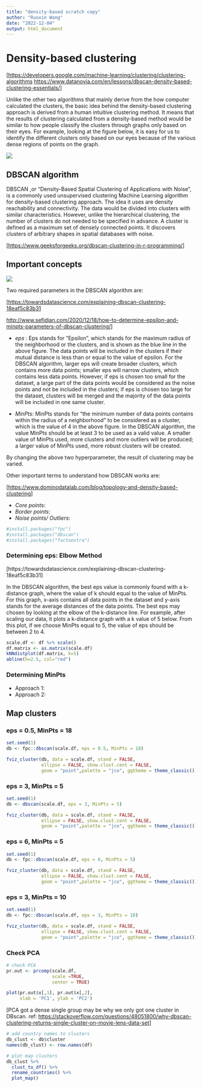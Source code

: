 ```yaml
---
title: "density-based scratch copy"
author: "Ruoxin Wang"
date: "2022-12-04"
output: html_document
---
```

# Density-based clustering

[<https://developers.google.com/machine-learning/clustering/clustering-algorithms> <https://www.datanovia.com/en/lessons/dbscan-density-based-clustering-essentials/>]

Unlike the other two algorithms that mainly derive from the how computer calculated the clusters, the basic idea behind the density-based clustering approach is derived from a human intuitive clustering method. It means that the results of clustering calculated from a density-based method would be similar to how people classify the clusters through graphs only based on their eyes. For example, looking at the figure below, it is easy for us to identify the different clusters only based on our eyes because of the various dense regions of points on the graph.

![](images/dbscan-idea-01.png)

## DBSCAN algorithm

DBSCAN ,or "Density-Based Spatial Clustering of Applications with Noise", is a commonly used unsupervised clustering Machine Learning algorithm for density-based clustering approach. The idea it uses are density reachability and connectivity. The data would be divided into clusters with similar characteristics. However, unlike the hierarchical clustering, the number of clusters do not needed to be specified in advance. A cluster is defined as a maximum set of densely connected points. It discovers clusters of arbitrary shapes in spatial databases with noise.

[<https://www.geeksforgeeks.org/dbscan-clustering-in-r-programming/>]

## Important concepts

![](images/dbscan-concept.png)

Two required parameters in the DBSCAN algorithm are:

[<https://towardsdatascience.com/explaining-dbscan-clustering-18eaf5c83b31>

<http://www.sefidian.com/2020/12/18/how-to-determine-epsilon-and-minpts-parameters-of-dbscan-clustering/>]

-   *eps* : Eps stands for "Epsilon", which stands for the maximum radius of the neighborhood or the clusters, and is shown as the blue line in the above figure. The data points will be included in the clusters if their mutual distance is less than or equal to the value of epsilon. For the DBSCAN algorithm, larger eps will create broader clusters, which contains more data points; smaller eps will narrow clusters, which contains less data points. However, if eps is chosen too small for the dataset, a large part of the data points would be considered as the noise points and not be included in the clusters; if eps is chosen too large for the dataset, clusters will be merged and the majority of the data points will be included in one same cluster.

-   *MinPts*: MinPts stands for "the minimum number of data points contains within the radius of a neighborhood" to be considered as a cluster, which is the value of 4 in the above figure. In the DBSCAN algorithm, the value MinPts should be at least 3 to be used as a valid value. A smaller value of MinPts used, more clusters and more outliers will be produced; a larger value of MinPts used, more robust clusters will be created.

By changing the above two hyperparameter, the result of clustering may be varied.

Other important terms to understand how DBSCAN works are:

[<https://www.dominodatalab.com/blog/topology-and-density-based-clustering>]

-   *Core points*: 
-   *Border points*:
-   *Noise points/ Outliers*:


```r
#install.packages("fpc")
#install.packages("dbscan")
#install.packages("factoextra")
```

### Determining eps: Elbow Method
[https://towardsdatascience.com/explaining-dbscan-clustering-18eaf5c83b31]

In the DBSCAN algorithm, the best eps value is commonly found with a k-distance graph, where the value of k should equal to the value of MinPts. For this graph, x-axis contains all data points in the dataset and y-axis stands for the average distances of the data points. The best eps may chosen by looking at the elbow of the k-distance line. For example, after scaling our data, it plots a k-distance graph with a k value of 5 below. From this plot, if we choose MinPts equal to 5, the value of eps should be between 2 to 4.

```r
scale.df <- df %>% scale()
df.matrix <- as.matrix(scale.df)
kNNdistplot(df.matrix, k=5)
abline(h=2.5, col="red")
```

### Determining MinPts
- Approach 1: 
- Approach 2: 

## Map clusters

### eps = 0.5, MinPts = 18

```r
set.seed(1)
db <- fpc::dbscan(scale.df, eps = 0.5, MinPts = 18)

fviz_cluster(db, data = scale.df, stand = FALSE,
             ellipse = FALSE, show.clust.cent = FALSE,
             geom = "point",palette = "jco", ggtheme = theme_classic())
```

### eps = 3, MinPts = 5

```r
set.seed(1)
db <- dbscan(scale.df, eps = 3, MinPts = 5)

fviz_cluster(db, data = scale.df, stand = FALSE,
             ellipse = FALSE, show.clust.cent = FALSE,
             geom = "point",palette = "jco", ggtheme = theme_classic())
```

### eps = 6, MinPts = 5

```r
set.seed(1)
db <- fpc::dbscan(scale.df, eps = 6, MinPts = 5)

fviz_cluster(db, data = scale.df, stand = FALSE,
             ellipse = FALSE, show.clust.cent = FALSE,
             geom = "point",palette = "jco", ggtheme = theme_classic())
```

### eps = 3, MinPts = 10

```r
set.seed(1)
db <- fpc::dbscan(scale.df, eps = 3, MinPts = 10)

fviz_cluster(db, data = scale.df, stand = FALSE,
             ellipse = FALSE, show.clust.cent = FALSE,
             geom = "point",palette = "jco", ggtheme = theme_classic())
```

### Check PCA

```r
# check PCA
pr.out <- prcomp(scale.df,
                 scale =TRUE,
                 center = TRUE)

plot(pr.out$x[,1], pr.out$x[,2],
     xlab = 'PC1', ylab = 'PC2')
```

[PCA got a dense single group may be why we only got one cluster in DBscan. ref: <https://stackoverflow.com/questions/48051800/why-dbscan-clustering-returns-single-cluster-on-movie-lens-data-set>]

```r
# add country names to clusters
db_clust <- db$cluster
names(db_clust) <- row.names(df)

# plot map clusters
db_clust %>%
  clust_to_df() %>%
  rename_countries() %>%
  plot_map()
```